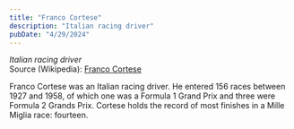 ```yaml
---
title: "Franco Cortese"
description: "Italian racing driver"
pubDate: "4/29/2024"
---
```


*Italian racing driver*  
Source (Wikipedia): [Franco Cortese][1]

Franco Cortese was an Italian racing driver. He entered 156 races between 1927 and 1958, of which one was a Formula 1 Grand Prix and three were Formula 2 Grands Prix. Cortese holds the record of most finishes in a Mille Miglia race: fourteen.

[1]: https://en.wikipedia.org/wiki/Franco_Cortese

